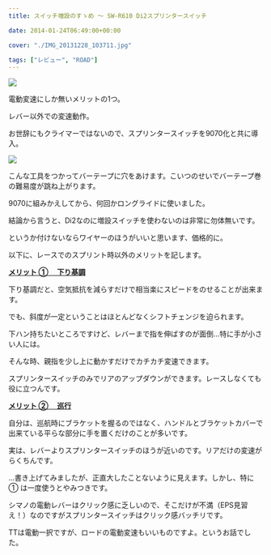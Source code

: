 ---
title: スイッチ増設のすゝめ ～ SW-R610 Di2スプリンタースイッチ

date: 2014-01-24T06:49:00+00:00

cover: "./IMG_20131228_103711.jpg"

tags: ["レビュー", "ROAD"]
---

![ ](./IMG_20131228_103711.jpg)

電動変速にしか無いメリットの1つ。

レバー以外での変速動作。

お世辞にもクライマーではないので、スプリンタースイッチを9070化と共に導入。

![ ](./IMG_20131228_103655.jpg)

こんな工具をつかってバーテープに穴をあけます。こいつのせいでバーテープ巻の難易度が跳ね上がります。

9070に組みかえしてから、何回かロングライドに使いました。

結論から言うと、Di2なのに増設スイッチを使わないのは非常に勿体無いです。

というか付けないならワイヤーのほうがいいと思います、価格的に。

以下に、レースでのスプリント時以外のメリットを記します。

**<u>メリット ① 　下り基調</u>**

下り基調だと、空気抵抗を減らすだけで相当楽にスピードをのせることが出来ます。

でも、斜度が一定ということはほとんどなくシフトチェンジを迫られます。

下ハン持ちたいところですけど、レバーまで指を伸ばすのが面倒…特に手が小さい人には。

そんな時、親指を少し上に動かすだけでカチカチ変速できます。

スプリンタースイッチのみでリアのアップダウンができます。レースしなくても役に立つんです。

<u>**メリット ② 　巡行**</u>

自分は、巡航時にブラケットを握るのではなく、ハンドルとブラケットカバーで出来ている平らな部分に手を置くだけのことが多いです。

実は、レバーよりスプリンタースイッチのほうが近いのです。リアだけの変速がらくちんです。

…書き上げてみましたが、正直大したことないように見えます。しかし、特に ① は一度使うとやみつきです。

シマノの電動レバーはクリック感に乏しいので、そこだけが不満（EPS見習え！）なのですがスプリンタースイッチはクリック感バッチリです。

TTは電動一択ですが、ロードの電動変速もいいものですよ。というお話でした。

<LinkBox isAmazonLink url="https://www.amazon.co.jp/dp/B00BPJKM4E/" />
